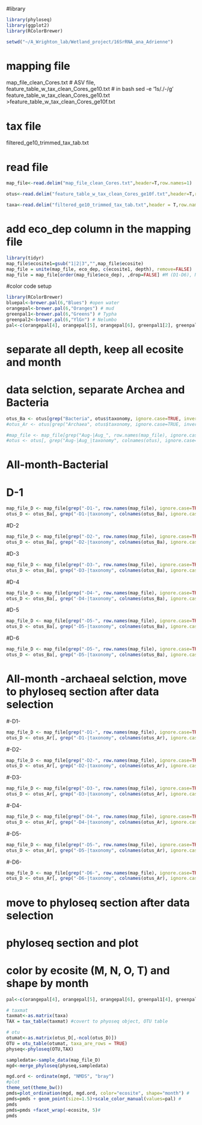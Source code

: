 #library
```r
library(phyloseq)
library(ggplot2)
library(RColorBrewer)
```

```r
setwd("~/A_Wrighton_lab/Wetland_project/16SrRNA_ana_Adrienne")
```

# mapping file
map_file_clean_Cores.txt
# ASV file, 
feature_table_w_tax_clean_Cores_ge10.txt
# in bash
sed -e '1s/\./-/g' feature_table_w_tax_clean_Cores_ge10.txt >feature_table_w_tax_clean_Cores_ge10f.txt

# tax file
filtered_ge10_trimmed_tax_tab.txt

# read file
```r
map_file<-read.delim("map_file_clean_Cores.txt",header=T,row.names=1)

otus<-read.delim("feature_table_w_tax_clean_Cores_ge10f.txt",header=T,row.names=1, check.names=FALSE) 

taxa<-read.delim("filtered_ge10_trimmed_tax_tab.txt",header = T,row.names = 1) #tax_info, 

```

# add eco_dep column in the mapping file
```r
library(tidyr)
map_file$ecosite1=gsub("1|2|3","",map_file$ecosite)
map_file = unite(map_file, eco_dep, c(ecosite1, depth), remove=FALSE)
map_file = map_file[order(map_file$eco_dep), ,drop=FALSE] #M (D1-D6), N, OW, T is the order
```

#color code setup
```r
library(RColorBrewer)
bluepal<-brewer.pal(6,"Blues") #open water
orangepal<-brewer.pal(6,"Oranges") # mud
greenpal1<-brewer.pal(6,"Greens") # Typha
greenpal2<-brewer.pal(6,"YlGn") # Nelumbo
pal<-c(orangepal[4], orangepal[5], orangepal[6], greenpal1[2], greenpal1[3], greenpal1[4], bluepal[4], bluepal[5], bluepal[6], greenpal2[6])


```

# separate all depth, keep all ecosite and month
# data selction, separate Archea and Bacteria
```r
otus_Ba <- otus[grep("Bacteria", otus$taxonomy, ignore.case=TRUE, invert=FALSE), ]
#otus_Ar <- otus[grep("Archaea", otus$taxonomy, ignore.case=TRUE, invert=FALSE), ] 

#map_file <- map_file[grep("Aug-|Aug_", row.names(map_file), ignore.case=TRUE, invert=FALSE),]
#otus <- otus[, grep("Aug-|Aug_|taxonomy", colnames(otus), ignore.case=TRUE, invert=FALSE)]
```

# All-month-Bacterial
# D-1
```r
map_file_D <- map_file[grep("-D1-", row.names(map_file), ignore.case=TRUE, invert=FALSE),]
otus_D <- otus_Ba[, grep("-D1-|taxonomy", colnames(otus_Ba), ignore.case=TRUE, invert=FALSE)]
```

#D-2
```r
map_file_D <- map_file[grep("-D2-", row.names(map_file), ignore.case=TRUE, invert=FALSE),]
otus_D <- otus_Ba[, grep("-D2-|taxonomy", colnames(otus_Ba), ignore.case=TRUE, invert=FALSE)]
```
#D-3
```r
map_file_D <- map_file[grep("-D3-", row.names(map_file), ignore.case=TRUE, invert=FALSE),]
otus_D <- otus_Ba[, grep("-D3-|taxonomy", colnames(otus_Ba), ignore.case=TRUE, invert=FALSE)]
```
#D-4
```r
map_file_D <- map_file[grep("-D4-", row.names(map_file), ignore.case=TRUE, invert=FALSE),]
otus_D <- otus_Ba[, grep("-D4-|taxonomy", colnames(otus_Ba), ignore.case=TRUE, invert=FALSE)]
```
#D-5
```r
map_file_D <- map_file[grep("-D5-", row.names(map_file), ignore.case=TRUE, invert=FALSE),]
otus_D <- otus_Ba[, grep("-D5-|taxonomy", colnames(otus_Ba), ignore.case=TRUE, invert=FALSE)]
```
#D-6
```r
map_file_D <- map_file[grep("-D5-", row.names(map_file), ignore.case=TRUE, invert=FALSE),]
otus_D <- otus_Ba[, grep("-D5-|taxonomy", colnames(otus_Ba), ignore.case=TRUE, invert=FALSE)]
```

# All-month -archaeal selction, move to  phyloseq section after data selection
#-D1-
```r
map_file_D <- map_file[grep("-D1-", row.names(map_file), ignore.case=TRUE, invert=FALSE),]
otus_D <- otus_Ar[, grep("-D1-|taxonomy", colnames(otus_Ar), ignore.case=TRUE, invert=FALSE)]
```

#-D2-
```r
map_file_D <- map_file[grep("-D2-", row.names(map_file), ignore.case=TRUE, invert=FALSE),]
otus_D <- otus_Ar[, grep("-D2-|taxonomy", colnames(otus_Ar), ignore.case=TRUE, invert=FALSE)]
```

#-D3-
```r
map_file_D <- map_file[grep("-D3-", row.names(map_file), ignore.case=TRUE, invert=FALSE),]
otus_D <- otus_Ar[, grep("-D3-|taxonomy", colnames(otus_Ar), ignore.case=TRUE, invert=FALSE)]
```

#-D4-
```r
map_file_D <- map_file[grep("-D4-", row.names(map_file), ignore.case=TRUE, invert=FALSE),]
otus_D <- otus_Ar[, grep("-D4-|taxonomy", colnames(otus_Ar), ignore.case=TRUE, invert=FALSE)]
```

#-D5-
```r
map_file_D <- map_file[grep("-D5-", row.names(map_file), ignore.case=TRUE, invert=FALSE),]
otus_D <- otus_Ar[, grep("-D5-|taxonomy", colnames(otus_Ar), ignore.case=TRUE, invert=FALSE)]
```

#-D6-
```r
map_file_D <- map_file[grep("-D6-", row.names(map_file), ignore.case=TRUE, invert=FALSE),]
otus_D <- otus_Ar[, grep("-D6-|taxonomy", colnames(otus_Ar), ignore.case=TRUE, invert=FALSE)]
```

# move to  phyloseq section after data selection


# phyloseq section and plot
# color by ecosite (M, N, O, T) and shape by month
```r
pal<-c(orangepal[4], orangepal[5], orangepal[6], greenpal1[4], greenpal1[5], greenpal1[6], bluepal[4], bluepal[5], bluepal[6], greenpal2[2])

# taxmat
taxmat<-as.matrix(taxa)
TAX = tax_table(taxmat) #covert to phyoseq object, OTU table

# otu
otumat<-as.matrix(otus_D[,-ncol(otus_D)])
OTU = otu_table(otumat, taxa_are_rows = TRUE)
physeq<-phyloseq(OTU,TAX) 

sampledata<-sample_data(map_file_D)
mgd<-merge_phyloseq(physeq,sampledata)

mgd.ord <- ordinate(mgd, "NMDS", "bray")
#plot
theme_set(theme_bw())
pmds=plot_ordination(mgd, mgd.ord, color="ecosite", shape="month") #
pmds=pmds + geom_point(size=1.5)+scale_color_manual(values=pal) #
pmds
pmds=pmds +facet_wrap(~ecosite, 5)#
pmds
```

